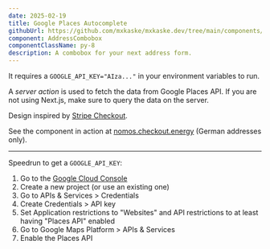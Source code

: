 ```yaml
---
date: 2025-02-19
title: Google Places Autocomplete
githubUrl: https://github.com/mxkaske/mxkaske.dev/tree/main/components/craft/google-places-autocomplete/address-combobox.tsx
component: AddressCombobox
componentClassName: py-8
description: A combobox for your next address form.
---
```


<CraftWrapper>
  <AddressCombobox />
</CraftWrapper>

It requires a `GOOGLE_API_KEY="AIza..."` in your environment variables to run.

A _server action_ is used to fetch the data from Google Places API. If you are not using Next.js, make sure to query the data on the server.

Design inspired by [Stripe Checkout](https://checkout.stripe.dev).

See the component in action at [nomos.checkout.energy](https://nomos.checkout.energy) <span className="text-muted-foreground">(German addresses only)</span>.

---

Speedrun to get a `GOOGLE_API_KEY`:

1. Go to the [Google Cloud Console](https://console.cloud.google.com/)
2. Create a new project (or use an existing one)
3. Go to APIs & Services > Credentials
4. Create Credentials > API key
5. Set Application restrictions to "Websites" and API restrictions to at least having "Places API" enabled
6. Go to Google Maps Platform > APIs & Services
7. Enable the Places API
